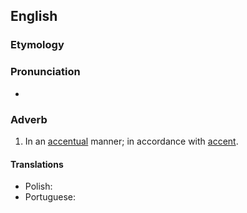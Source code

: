 ==English==

===Etymology===
{{suffix|en|accentual|ly}}

===Pronunciation===
* {{IPA|en|/ˌæk.ˈsɛn.tʃu.əl.i/}}

===Adverb===
{{en-adv|-}}

# In an [[accentual]] manner; in accordance with [[accent]].

====Translations====
{{trans-top|in an accentual manner}}
* Polish: {{t+|pl|akcentuacyjnie}}
* Portuguese: {{t|pt|acentualmente}}
{{trans-mid}}
{{trans-bottom}}